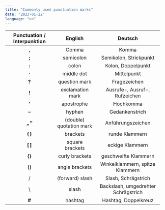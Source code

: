 ```yaml
---
title: "Commonly used punctuation marks"
date: "2023-01-22"
language: "en"
---
```


| Punctuation / Interpunktion |         English         |               Deutsch               |
| :-------------------------: | :---------------------: | :---------------------------------: |
|            **,**            |          Comma          |                Komma                |
|            **;**            |        semicolon        |       Semikolon, Strickpunkt        |
|            **:**            |          colon          |         Kolon, Doppelpunkt          |
|            **·**            |       middle dot        |             Mittelpunkt             |
|            **?**            |      question mark      |            Fragezeichen             |
|            **!**            |    exclamation mark     |    Ausrufe-, Ausruf-, Rufzeichen    |
|            **’**            |       apostrophe        |              Hochkomma              |
|            **–**            |         hyphen          |           Gedankenstrich            |
|           **„ “**           | (double) quotation mark |          Anführungszeichen          |
|           **( )**           |        brackets         |           runde Klammern            |
|           **[ ]**           |     square brackets     |           eckige Klammern           |
|           **{}**            |     curly brackets      |        geschweifte Klammern         |
|           **⟨⟩**            |     angle brackets      |   Winkelklammern, spitze Klammern   |
|              /              |     (forward) slash     |         Slash, Schrägstrich         |
|             \               |          slash          | Backslash, umgedrehter Schrägstrich |
|            **#**            |         hashtag         |        Hashtag, Doppelkreuz         |
